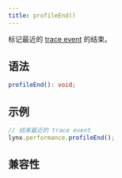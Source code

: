 ```yaml
---
title: profileEnd()
---
```


标记最近的 [trace event](https://perfetto.dev/docs/instrumentation/track-events) 的结束。

## 语法

```typescript
profileEnd(): void;
```

## 示例

```typescript
// 结束最近的 trace event
lynx.performance.profileEnd();
```

## 兼容性


<LegacyCompatTable metadata="lynx-api/lynx/performance" />

